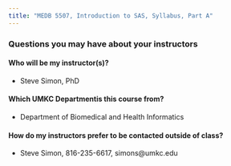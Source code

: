 ```yaml
---
title: "MEDB 5507, Introduction to SAS, Syllabus, Part A"
---
```


### Questions you may have about your instructors

#### Who will be my instructor(s)?
+ Steve Simon, PhD

#### Which UMKC Departmentis this course from?
+ Department of Biomedical and Health Informatics

#### How do my instructors prefer to be contacted outside of class?
+ Steve Simon, 816-235-6617, simons@umkc.edu

